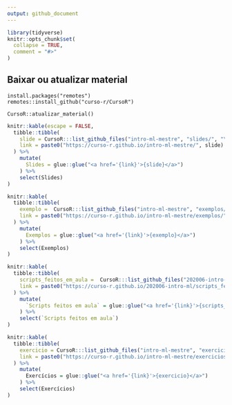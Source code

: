 ```yaml
---
output: github_document
---
```


<!-- README.md is generated from README.Rmd. Please edit that file -->

```r
library(tidyverse)
knitr::opts_chunk$set(
  collapse = TRUE,
  comment = "#>"
)
```

## Baixar ou atualizar material

```
install.packages("remotes")
remotes::install_github("curso-r/CursoR")

CursoR::atualizar_material()
```

```r
knitr::kable(escape = FALSE,
  tibble::tibble(
    slide = CursoR:::list_github_files("intro-ml-mestre", "slides/", "\\.html"),
    link = paste0("https://curso-r.github.io/intro-ml-mestre/", slide)
  ) %>%
    mutate(
      Slides = glue::glue("<a href='{link}'>{slide}</a>")
    ) %>% 
    select(Slides)
)
```

```r
knitr::kable(
  tibble::tibble(
    exemplo =  CursoR:::list_github_files("intro-ml-mestre", "exemplos/", "\\.R"),
    link = paste0("https://curso-r.github.io/intro-ml-mestre/exemplos/", exemplo)
  ) %>%
    mutate(
      Exemplos = glue::glue("<a href='{link}'>{exemplo}</a>")
    ) %>% 
    select(Exemplos)
)
```

```r
knitr::kable(
  tibble::tibble(
    scripts_feitos_em_aula =  CursoR:::list_github_files("202006-intro-ml", "scripts_feitos_em_aula/", "\\.R"),
    link = paste0("https://curso-r.github.io/202006-intro-ml/scripts_feitos_em_aula/", scripts_feitos_em_aula)
  ) %>%
    mutate(
      `Scripts feitos em aula` = glue::glue("<a href='{link}'>{scripts_feitos_em_aula}</a>")
    ) %>% 
    select(`Scripts feitos em aula`)
)
```

```r
knitr::kable(
  tibble::tibble(
    exercicio = CursoR:::list_github_files("intro-ml-mestre", "exercicios/", "\\.R"),
    link = paste0("https://curso-r.github.io/intro-ml-mestre/exercicios/", exercicio)
  ) %>%
    mutate(
      Exercícios = glue::glue("<a href='{link}'>{exercicio}</a>")
    ) %>% 
    select(Exercícios)
)
```


